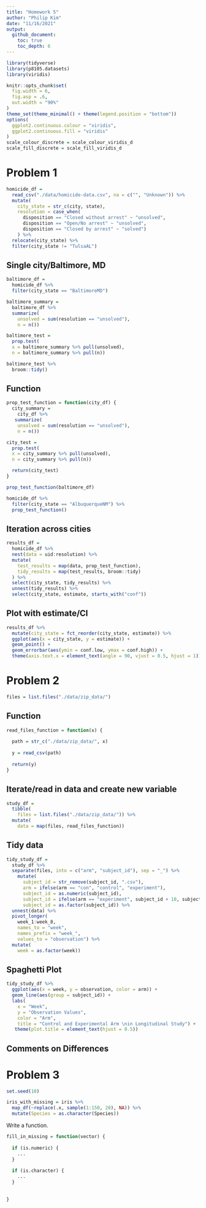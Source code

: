 ```yaml
---
title: "Homework 5"
author: "Philip Kim"
date: "11/16/2021"
output:
  github_document:
    toc: true
    toc_depth: 6
---
```


```r
library(tidyverse)
library(p8105.datasets)
library(viridis)

knitr::opts_chunk$set(
  fig.width = 6,
  fig.asp = .6,
  out.width = "90%"
)
theme_set(theme_minimal() + theme(legend.position = "bottom"))
options(
  ggplot2.continuous.colour = "viridis",
  ggplot2.continuous.fill = "viridis"
)
scale_colour_discrete = scale_colour_viridis_d
scale_fill_discrete = scale_fill_viridis_d
```

# Problem 1

```r
homicide_df = 
  read_csv("./data/homicide-data.csv", na = c("", "Unknown")) %>% 
  mutate(
    city_state = str_c(city, state),
    resolution = case_when(
      disposition == "Closed without arrest" ~ "unsolved",
      disposition == "Open/No arrest" ~ "unsolved",
      disposition == "Closed by arrest" ~ "solved")
    ) %>% 
  relocate(city_state) %>% 
  filter(city_state != "TulsaAL")
```

## Single city/Baltimore, MD

```r
baltimore_df = 
  homicide_df %>% 
  filter(city_state == "BaltimoreMD")

baltimore_summary = 
  baltimore_df %>% 
  summarize(
    unsolved = sum(resolution == "unsolved"),
    n = n())

baltimore_test =
  prop.test(
  x = baltimore_summary %>% pull(unsolved),
  n = baltimore_summary %>% pull(n))

baltimore_test %>% 
  broom::tidy()
```

## Function

```r
prop_test_function = function(city_df) {
  city_summary = 
    city_df %>% 
   summarize(
    unsolved = sum(resolution == "unsolved"),
    n = n())

city_test =
  prop.test(
  x = city_summary %>% pull(unsolved),
  n = city_summary %>% pull(n))

  return(city_test)
}

prop_test_function(baltimore_df)

homicide_df %>% 
  filter(city_state == "AlbuquerqueNM") %>% 
  prop_test_function()
```

## Iteration across cities

```r
results_df = 
  homicide_df %>% 
  nest(data = uid:resolution) %>% 
  mutate(
    test_results = map(data, prop_test_function),
    tidy_results = map(test_results, broom::tidy)
  ) %>% 
  select(city_state, tidy_results) %>% 
  unnest(tidy_results) %>% 
  select(city_state, estimate, starts_with("conf"))
```

## Plot with estimate/CI

```r
results_df %>% 
  mutate(city_state = fct_reorder(city_state, estimate)) %>% 
  ggplot(aes(x = city_state, y = estimate)) +
  geom_point() +
  geom_errorbar(aes(ymin = conf.low, ymax = conf.high)) +
  theme(axis.text.x = element_text(angle = 90, vjust = 0.5, hjust = 1))
```

# Problem 2

```r
files = list.files("./data/zip_data/")
```

## Function

```r
read_files_function = function(x) {
  
  path = str_c("./data/zip_data/", x)
  
  y = read_csv(path)
  
  return(y)
}
```

## Iterate/read in data and create new variable

```r
study_df = 
  tibble(
    files = list.files("./data/zip_data/")) %>% 
  mutate(
    data = map(files, read_files_function))
```

## Tidy data

```r
tidy_study_df = 
  study_df %>% 
  separate(files, into = c("arm", "subject_id"), sep = "_") %>% 
    mutate(
      subject_id = str_remove(subject_id, ".csv"),
      arm = ifelse(arm == "con", "control", "experiment"),
      subject_id = as.numeric(subject_id),
      subject_id = ifelse(arm == "experiment", subject_id + 10, subject_id + 0),
      subject_id = as.factor(subject_id)) %>% 
  unnest(data) %>% 
  pivot_longer(
    week_1:week_8,
    names_to = "week",
    names_prefix = "week_",
    values_to = "observation") %>% 
  mutate(
    week = as.factor(week))
```

## Spaghetti Plot

```r
tidy_study_df %>% 
  ggplot(aes(x = week, y = observation, color = arm)) + 
  geom_line(aes(group = subject_id)) +
  labs(
    x = "Week",
    y = "Observation Values",
    color = "Arm",
    title = "Control and Experimental Arm \nin Longitudinal Study") +
   theme(plot.title = element_text(hjust = 0.5))
```

## Comments on Differences


# Problem 3

```r
set.seed(10)

iris_with_missing = iris %>% 
  map_df(~replace(.x, sample(1:150, 20), NA)) %>%
  mutate(Species = as.character(Species))
```

Write a function.

```r
fill_in_missing = function(vector) {
  
  if (is.numeric) {
    ...
  }
  
  if (is.character) {
    ...
  }
  
  
}
```

